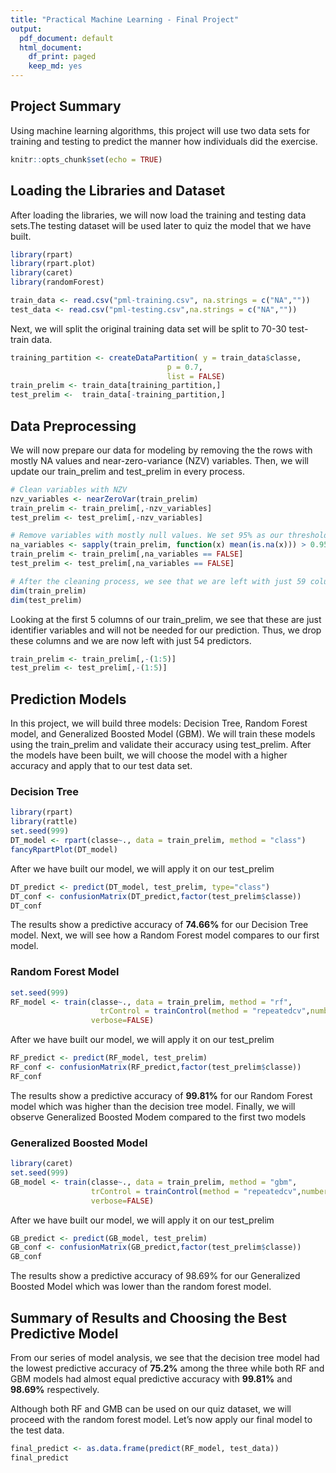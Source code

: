 ```yaml
---
title: "Practical Machine Learning - Final Project"
output:
  pdf_document: default
  html_document:
    df_print: paged
    keep_md: yes
---
```

## Project Summary
Using machine learning algorithms, this project will use two data sets for training and testing to predict the manner how individuals did the exercise.

```r
knitr::opts_chunk$set(echo = TRUE)
```

## Loading the Libraries and Dataset
After loading the libraries, we will now load the training and testing data sets.The testing dataset will be used later to quiz the model that we have built.
```r
library(rpart)
library(rpart.plot)
library(caret)
library(randomForest)

train_data <- read.csv("pml-training.csv", na.strings = c("NA",""))
test_data <- read.csv("pml-testing.csv",na.strings = c("NA",""))
```

Next, we will split the original training data set will be split to 70-30 test-train data.
```r
training_partition <- createDataPartition( y = train_data$classe,
                                   p = 0.7,
                                   list = FALSE)
train_prelim <- train_data[training_partition,]
test_prelim <-  train_data[-training_partition,]
```

## Data Preprocessing
We will now prepare our data for modeling by removing the the rows with mostly NA values and near-zero-variance (NZV) variables. Then, we will update our train_prelim and test_prelim in every process.
```r
# Clean variables with NZV
nzv_variables <- nearZeroVar(train_prelim)
train_prelim <- train_prelim[,-nzv_variables]
test_prelim <- test_prelim[,-nzv_variables]

# Remove variables with mostly null values. We set 95% as our threshold
na_variables <- sapply(train_prelim, function(x) mean(is.na(x))) > 0.95
train_prelim <- train_prelim[,na_variables == FALSE]
test_prelim <- test_prelim[,na_variables == FALSE]

# After the cleaning process, we see that we are left with just 59 columns. 
dim(train_prelim)
dim(test_prelim)
```

Looking at the first 5 columns of our train_prelim, we see that these are just identifier variables and will not be needed for our prediction. Thus, we drop these columns and we are now left with just 54 predictors.
```r
train_prelim <- train_prelim[,-(1:5)]
test_prelim <- test_prelim[,-(1:5)]
```

## Prediction Models
In this project, we will build three models: Decision Tree, Random Forest model, and Generalized Boosted Model (GBM). We will train these models using the train_prelim and validate their accuracy using test_prelim. After the models have been built, we will choose the model with a higher accuracy and apply that to our test data set.

### Decision Tree
```r
library(rpart)
library(rattle)
set.seed(999)
DT_model <- rpart(classe~., data = train_prelim, method = "class")
fancyRpartPlot(DT_model)
```
After we have built our model, we will apply it on our test_prelim
```r
DT_predict <- predict(DT_model, test_prelim, type="class")
DT_conf <- confusionMatrix(DT_predict,factor(test_prelim$classe))
DT_conf
```
The results show a predictive accuracy of **74.66%** for our Decision Tree model. Next, we will see how a Random Forest model compares to our first model.

### Random Forest Model
```r
set.seed(999)
RF_model <- train(classe~., data = train_prelim, method = "rf",
                    trControl = trainControl(method = "repeatedcv",number = 5, repeats=2),
                  verbose=FALSE)

```
After we have built our model, we will apply it on our test_prelim
```r
RF_predict <- predict(RF_model, test_prelim)
RF_conf <- confusionMatrix(RF_predict,factor(test_prelim$classe))
RF_conf
```
The results show a predictive accuracy of **99.81%** for our Random Forest model which was higher than the decision tree model. Finally, we will observe Generalized Boosted Modem compared to the first two models

### Generalized Boosted Model
```r
library(caret)
set.seed(999)
GB_model <- train(classe~., data = train_prelim, method = "gbm", 
                  trControl = trainControl(method = "repeatedcv",number = 5, repeats=2),
                  verbose=FALSE)

```
After we have built our model, we will apply it on our test_prelim
```r
GB_predict <- predict(GB_model, test_prelim)
GB_conf <- confusionMatrix(GB_predict,factor(test_prelim$classe))
GB_conf
```
The results show a predictive accuracy of 98.69% for our Generalized Boosted Model which was lower than the random forest model.

## Summary of Results and Choosing the Best Predictive Model
From our series of model analysis, we see that the decision tree model had the lowest predictive accuracy of **75.2%**  among the three while both RF and GBM models had almost equal predictive accuracy with **99.81%** and **98.69%** respectively.

Although both RF and GMB can be used on our quiz dataset, we will proceed with the random forest model. Let's now apply our final model to the test data.
```r
final_predict <- as.data.frame(predict(RF_model, test_data))
final_predict
```


